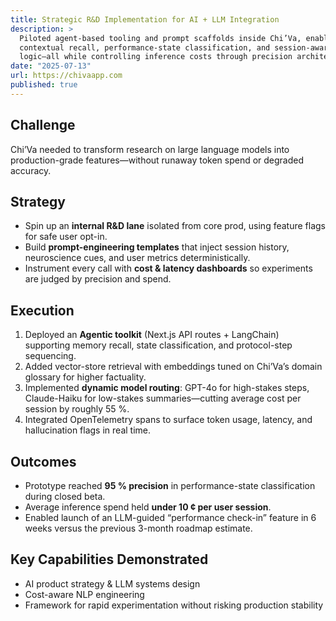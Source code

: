 ```yaml
---
title: Strategic R&D Implementation for AI + LLM Integration
description: >
  Piloted agent-based tooling and prompt scaffolds inside Chi’Va, enabling
  contextual recall, performance-state classification, and session-aware coaching
  logic—all while controlling inference costs through precision architecture.
date: "2025-07-13"
url: https://chivaapp.com
published: true
---
```


## Challenge  
Chi’Va needed to transform research on large language models into
production-grade features—without runaway token spend or degraded accuracy.

## Strategy  
* Spin up an **internal R&D lane** isolated from core prod, using feature flags
  for safe user opt-in.  
* Build **prompt-engineering templates** that inject session history,
  neuroscience cues, and user metrics deterministically.  
* Instrument every call with **cost & latency dashboards** so experiments are
  judged by precision and spend.

## Execution  
1. Deployed an **Agentic toolkit** (Next.js API routes + LangChain) supporting
   memory recall, state classification, and protocol-step sequencing.  
2. Added vector-store retrieval with embeddings tuned on Chi’Va’s domain
   glossary for higher factuality.  
3. Implemented **dynamic model routing**: GPT-4o for high-stakes steps,
   Claude-Haiku for low-stakes summaries—cutting average cost per session by
   roughly 55 %.  
4. Integrated OpenTelemetry spans to surface token usage, latency, and
   hallucination flags in real time.

## Outcomes  
* Prototype reached **95 % precision** in performance-state classification
  during closed beta.  
* Average inference spend held **under 10 ¢ per user session**.  
* Enabled launch of an LLM-guided “performance check-in” feature in&nbsp;6 weeks
  versus the previous 3-month roadmap estimate.

## Key Capabilities Demonstrated  
* AI product strategy & LLM systems design  
* Cost-aware NLP engineering  
* Framework for rapid experimentation without risking production stability
